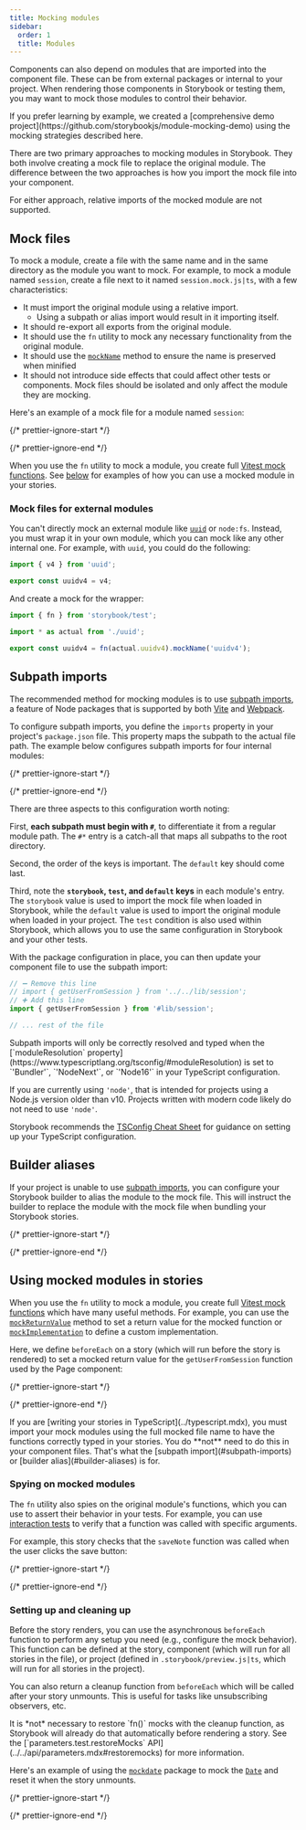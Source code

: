 ```yaml
---
title: Mocking modules
sidebar:
  order: 1
  title: Modules
---
```


Components can also depend on modules that are imported into the component file. These can be from external packages or internal to your project. When rendering those components in Storybook or testing them, you may want to mock those modules to control their behavior.

<Callout variant="info">
  If you prefer learning by example, we created a [comprehensive demo project](https://github.com/storybookjs/module-mocking-demo) using the mocking strategies described here.
</Callout>

There are two primary approaches to mocking modules in Storybook. They both involve creating a mock file to replace the original module. The difference between the two approaches is how you import the mock file into your component.

For either approach, relative imports of the mocked module are not supported.

## Mock files

To mock a module, create a file with the same name and in the same directory as the module you want to mock. For example, to mock a module named `session`, create a file next to it named `session.mock.js|ts`, with a few characteristics:

* It must import the original module using a relative import.
  * Using a subpath or alias import would result in it importing itself.
* It should re-export all exports from the original module.
* It should use the `fn` utility to mock any necessary functionality from the original module.
* It should use the [`mockName`](https://vitest.dev/api/mock.html#mockname) method to ensure the name is preserved when minified
* It should not introduce side effects that could affect other tests or components. Mock files should be isolated and only affect the module they are mocking.

Here's an example of a mock file for a module named `session`:

{/* prettier-ignore-start */}

<CodeSnippets path="storybook-test-mock-file-example.md" />

{/* prettier-ignore-end */}

When you use the `fn` utility to mock a module, you create full [Vitest mock functions](https://vitest.dev/api/mock.html). See [below](#using-mocked-modules-in-stories) for examples of how you can use a mocked module in your stories.

### Mock files for external modules

You can't directly mock an external module like [`uuid`](https://github.com/uuidjs/uuid) or `node:fs`. Instead, you must wrap it in your own module, which you can mock like any other internal one. For example, with `uuid`, you could do the following:

```ts title="lib/uuid.ts"
import { v4 } from 'uuid';

export const uuidv4 = v4;
```

And create a mock for the wrapper:

```ts title="lib/uuid.mock.ts"
import { fn } from 'storybook/test';

import * as actual from './uuid';

export const uuidv4 = fn(actual.uuidv4).mockName('uuidv4');
```

## Subpath imports

The recommended method for mocking modules is to use [subpath imports](https://nodejs.org/api/packages.html#subpath-imports), a feature of Node packages that is supported by both [Vite](../../builders/vite.mdx) and [Webpack](../../builders/webpack.mdx).

To configure subpath imports, you define the `imports` property in your project's `package.json` file. This property maps the subpath to the actual file path. The example below configures subpath imports for four internal modules:

{/* prettier-ignore-start */}

<CodeSnippets path="subpath-imports-config.md" />

{/* prettier-ignore-end */}

There are three aspects to this configuration worth noting:

First, **each subpath must begin with `#`**, to differentiate it from a regular module path. The `#*` entry is a catch-all that maps all subpaths to the root directory.

Second, the order of the keys is important. The `default` key should come last.

Third, note the **`storybook`, `test`, and `default` keys** in each module's entry. The `storybook` value is used to import the mock file when loaded in Storybook, while the `default` value is used to import the original module when loaded in your project. The `test` condition is also used within Storybook, which allows you to use the same configuration in Storybook and your other tests.

With the package configuration in place, you can then update your component file to use the subpath import:

```ts title="AuthButton.ts"
// ➖ Remove this line
// import { getUserFromSession } from '../../lib/session';
// ➕ Add this line
import { getUserFromSession } from '#lib/session';

// ... rest of the file
```

<Callout variant="info">
  Subpath imports will only be correctly resolved and typed when the [`moduleResolution` property](https://www.typescriptlang.org/tsconfig/#moduleResolution) is set to `'Bundler'`, `'NodeNext'`, or `'Node16'` in your TypeScript configuration.

  If you are currently using `'node'`, that is intended for projects using a Node.js version older than v10. Projects written with modern code likely do not need to use `'node'`.

  Storybook recommends the [TSConfig Cheat Sheet](https://www.totaltypescript.com/tsconfig-cheat-sheet) for guidance on setting up your TypeScript configuration.
</Callout>

## Builder aliases

If your project is unable to use [subpath imports](#subpath-imports), you can configure your Storybook builder to alias the module to the mock file. This will instruct the builder to replace the module with the mock file when bundling your Storybook stories.

{/* prettier-ignore-start */}

<CodeSnippets path="module-aliases-config.md" />

{/* prettier-ignore-end */}

## Using mocked modules in stories

When you use the `fn` utility to mock a module, you create full [Vitest mock functions](https://vitest.dev/api/mock.html) which have many useful methods. For example, you can use the [`mockReturnValue`](https://vitest.dev/api/mock.html#mockreturnvalue) method to set a return value for the mocked function or [`mockImplementation`](https://vitest.dev/api/mock.html#mockimplementation) to define a custom implementation.

Here, we define `beforeEach` on a story (which will run before the story is rendered) to set a mocked return value for the `getUserFromSession` function used by the Page component:

{/* prettier-ignore-start */}

<CodeSnippets path="storybook-test-mock-return-value.md" />

{/* prettier-ignore-end */}

<Callout variant="info">
  If you are [writing your stories in TypeScript](../typescript.mdx), you must import your mock modules using the full mocked file name to have the functions correctly typed in your stories. You do **not** need to do this in your component files. That's what the [subpath import](#subpath-imports) or [builder alias](#builder-aliases) is for.
</Callout>

### Spying on mocked modules

The `fn` utility also spies on the original module's functions, which you can use to assert their behavior in your tests. For example, you can use [interaction tests](../../writing-tests/interaction-testing.mdx) to verify that a function was called with specific arguments.

For example, this story checks that the `saveNote` function was called when the user clicks the save button:

{/* prettier-ignore-start */}

<CodeSnippets path="storybook-test-fn-mock-spy.md" />

{/* prettier-ignore-end */}

### Setting up and cleaning up

Before the story renders, you can use the asynchronous `beforeEach` function to perform any setup you need (e.g., configure the mock behavior). This function can be defined at the story, component (which will run for all stories in the file), or project (defined in `.storybook/preview.js|ts`, which will run for all stories in the project).

You can also return a cleanup function from `beforeEach` which will be called after your story unmounts. This is useful for tasks like unsubscribing observers, etc.

<Callout variant="info">
  It is *not* necessary to restore `fn()` mocks with the cleanup function, as Storybook will already do that automatically before rendering a story. See the [`parameters.test.restoreMocks` API](../../api/parameters.mdx#restoremocks) for more information.
</Callout>

Here's an example of using the [`mockdate`](https://github.com/boblauer/MockDate) package to mock the [`Date`](https://developer.mozilla.org/en-US/docs/Web/JavaScript/Reference/Global_Objects/Date) and reset it when the story unmounts.

{/* prettier-ignore-start */}

<CodeSnippets path="before-each-in-meta-mock-date.md" />

{/* prettier-ignore-end */}
